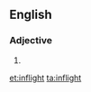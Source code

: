 ==English==

===Adjective===
{{en-adj|-}}

# {{alternative spelling of|in-flight|lang=en}}

[[et:inflight]]
[[ta:inflight]]